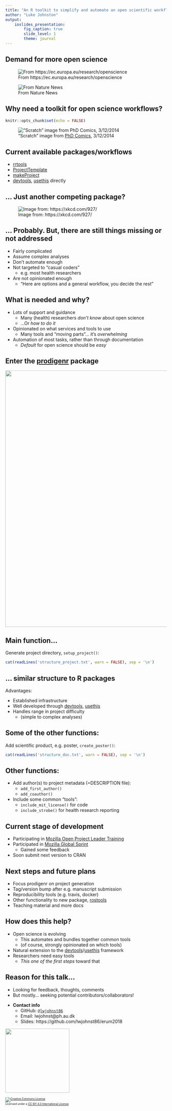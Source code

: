 ```yaml
---
title: "An R toolkit to simplify and automate an open scientific workflow"
author: "Luke Johnston"
output: 
    ioslides_presentation:
        fig_caption: true
        slide_level: 1
        theme: journal
---
```


<style type="text/css">
slides > slide:not(.nobackground):after {
  content: '';
}
@media print {
  a[href]:after {
    content: none !important;
  }
}
</style>

## Demand for more open science

![From https://ec.europa.eu/research/openscience](images/open-science-eu.png)

![From Nature News](images/share-code-nature-news.png)

## Why need a toolkit for open science workflows?

```r
knitr::opts_chunk$set(echo = FALSE)
```

<!-- instructions: 15 slides max, 20 sec each, 5 min total -->

!["Scratch" image from [PhD Comics](http://phdcomics.com/comics/archive_print.php?comicid=1689), 3/12/2014](images/phd-comics-code-scratch.gif)

## Current available packages/workflows

- [rrtools]
- [ProjectTemplate]
- [makeProject]
- [devtools], [usethis] directly
    
[rrtools]: https://github.com/benmarwick/rrtools
[devtools]: https://github.com/r-lib/devtools
[usethis]: https://github.com/r-lib/usethis
[ProjectTemplate]: http://projecttemplate.net/
[makeProject]: https://CRAN.R-project.org/package=makeProject

## ... Just another competing package?

![Image from: https://xkcd.com/927/](images/xkcd-standards.png)

## ... Probably. But, there are still things missing or not addressed

- Fairly complicated
- Assume complex analyses
- Don't automate enough
- Not targeted to "casual coders" 
    - e.g. most health researchers
- Are not opinionated enough
    - "Here are options and a general workflow, you decide the rest"
    <!-- great for advanced users... not casual users -->

## What is needed and why?

- Lots of support and guidance <!--for casual users, this is good-->
    - Many (health) researchers *don't know* about open science
    - ...Or *how to do it*
- Opinionated on what services and tools to use
    - Many tools and "moving parts"... it's *overwhelming*
- Automation of most tasks, rather than through documentation
    - *Default* for open science should be *easy*

## Enter the [prodigenr] package

<img src="images/prodigenr-github.png" style="width:800px"></img>
<!-- started in PhD because I kept having to copy previous projects and removing
content -->

[prodigenr]: http://prodigenr.lukewjohnston.com/

## Main function... 

Generate project directory, `setup_project()`:

```r
cat(readLines('structure_project.txt', warn = FALSE), sep = '\n')
```

## ... similar structure to R packages

Advantages:

- Established infrastructure
- Well developed through [devtools], [usethis]
- Handles range in project difficulty 
    - (simple to complex analyses)

## Some of the other functions: 

Add scientific product, e.g. poster, `create_poster()`:

```r
cat(readLines('structure_doc.txt', warn = FALSE), sep = '\n')
```

## Other functions: 

- Add author(s) to project metadata (=DESCRIPTION file):
    - `add_first_author()`
    - `add_coauthor()`
- Include some common "tools":
    - `include_mit_license()` for code
    - `include_strobe()` for health research reporting

## Current stage of development

- Participating in [Mozilla Open Project Leader Training](https://mozilla.github.io/leadership-training/round-5/projects/#an-r-software-toolkit-to-simplify-an-open-collaborative-scientif)
- Participated in [Mozilla Global Sprint](https://github.com/mozilla/global-sprint/issues/152)
    - Gained some feedback
- Soon submit next version to CRAN

<!-- Featured on [Mozilla Pulse](https://www.mozillapulse.org/entry/643) -->

## Next steps and future plans

- Focus prodigenr on project generation
- Tag/version bump after e.g. manuscript submission
- Reproducibility tools (e.g. travis, docker)
- Other functionality to new package, [rostools](https://github.com/lwjohnst86/rostools)
- Teaching material and more docs

## How does this help? 

- Open science is evolving 
    - This automates and bundles together common tools 
    - (of course, strongly opinionated on which tools)
- Natural extension to the [devtools]/[usethis] framework
- Researchers need easy tools
    - *This one of the first steps* toward that

## Reason for this talk...

- Looking for feedback, thoughts, comments
- But mostly... seeking potential contributors/collaborators!

<!-- -->

- **Contact info**
    - GitHub: [`@lwjohnst86`](https://github.com/lwjohnst86)
    - Email: lwjohnst@ph.au.dk
    - Slides: https://github.com/lwjohnst86/erum2018

<img src="images/au-logo.png" style="width:200px"></img>

<span style="font-size:0.6em">
<a rel="license" href="http://creativecommons.org/licenses/by/4.0/"><img alt="Creative Commons License" style="border-width:0" src="images/cc-by-logo.png"></a><br>Licensed under a <a rel="license" href="http://creativecommons.org/licenses/by/4.0/">CC-BY 4.0 International License</a>.
</span>
